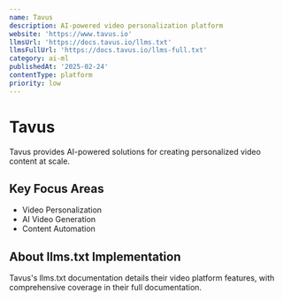 ```yaml
---
name: Tavus
description: AI-powered video personalization platform
website: 'https://www.tavus.io'
llmsUrl: 'https://docs.tavus.io/llms.txt'
llmsFullUrl: 'https://docs.tavus.io/llms-full.txt'
category: ai-ml
publishedAt: '2025-02-24'
contentType: platform
priority: low
---
```


# Tavus

Tavus provides AI-powered solutions for creating personalized video content at scale.

## Key Focus Areas

- Video Personalization
- AI Video Generation
- Content Automation

## About llms.txt Implementation

Tavus's llms.txt documentation details their video platform features, with comprehensive coverage in their full documentation.
